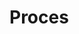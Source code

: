 # Proces

<!-- schematische voorstelling van het proces
gebruik bijvoorbeeld `draw.io` en exporteer als png
of maak het schema met een R package zoals `visNetwork`
-->

